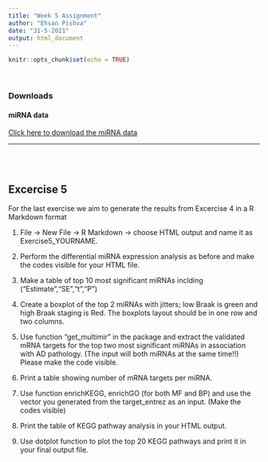 ```yaml
---
title: "Week 5 Assignment"
author: "Ehsan Pishva"
date: "31-5-2021"
output: html_document
---
```


```r
knitr::opts_chunk$set(echo = TRUE)
```

<br>

### **Downloads**
#### miRNA data
[Click here to download the miRNA data](https://www.dropbox.com/s/n80v2kfvvfo054l/miRNAdata.Rdata?dl=0)

---
<br>
<br>

## Excercise 5

For the last exercise we aim to generate the results from Excercise 4 in a R Markdown format 

1. File -> New File -> R Markdown -> choose HTML output and name it as Exercise5_YOURNAME.

2. Perform the differential miRNA expression analysis as before and make the codes visible for your HTML file.

3. Make a table of top 10 most significant miRNAs inclding ("Estimate","SE","t","P")

4. Create a boxplot of the top 2 miRNAs with jitters; low Braak is green and high Braak staging is Red. The boxplots layout should be in one row and two columns. 

5. Use function "get_multimir" in the package and extract the validated mRNA targets for the top two most significant miRNAs in association with AD pathology. (The input will both miRNAs at the same time!!) Please make the code visible.

6. Print a table showing number of mRNA targets per miRNA.

6. Use function enrichKEGG, enrichGO (for both MF and BP) and use the vector you generated from the target_entrez as an input. (Make the codes visible)

7. Print the table of KEGG pathway analysis in your HTML output. 

8. Use dotplot function to plot the top 20 KEGG pathways and print it in your final output file. 






